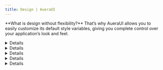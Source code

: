 ```yaml
---
title: Design | AueraUI
---
```


<DetailCard description="A guide on customizing AueraUI styles and Tailwind config to fit your app's design." />

<p className="text px-3">
**What is design without flexibility?** That’s why AueraUI allows you to easily customize its default style variables, 
giving you complete control over your application’s look and feel.
</p>

<Details id='customizing'>
<HeaderLabel id="customizing">Customizing</HeaderLabel>
<p className="text">Basically, there are two ways to customize AueraUI components: one gives you full control,
 and the other is the more traditional approach.</p>
</Details>

<Details id='basic-approach'>
 <HeaderLabel id="basic-approach" as='h3'>Basic approach</HeaderLabel>
 <p className="text">This approach utilizes <CodeTag>className</CodeTag> or inline styles for a straightforward, 
 customizable solution to modify components.</p>
 <p className="text">
 Let's override the default styles of the <TabLink to='/docs/components/button' label='Button' /> component.
 </p>
 <CodeBlock lg='tsx' fileName='App.tsx' code={`import { Button, Stack } from "auera-ui";

  return (
    <Stack>
     <Button 
      flavour='neumorphic'
      className="relative rounded-full 
      hover:-translate-y-1 px-12 transition-transform
      shadow-[var(--auera-blue-900)_0px_6px_0px_inset,_rgba(9,11,11,0.1)
      _0px_-6px_10px_0px,_rgba(9,11,11,0.1)_0px_1px_2px_0px]" 
     >
      Click me
     </Button>
    </Stack>
  )
}
 `} />

<Card>
<Stack>
<Button size='lg' 
 className="relative rounded-full 
 hover:-translate-y-1 px-12 transition-transform 
 shadow-[var(--auera-blue-900)_0px_-6px_0px_inset,_rgba(9,11,11,0.1)_0px_6px_10px_0px,_rgba(9,11,11,0.1)_0px_1px_2px_0px]" 
 flavour='neumorphic'
 >
 Click me
 </Button>
</Stack>
</Card>
</Details>


<Details id="advanced-approach">
   <HeaderLabel id="advanced-approach" as='h3'>Advanced Approach</HeaderLabel>
 <p className="text">
   This approach provides full control over component styles by ejecting default styles using AueraUI CLI. 
   It allows you to modify or replace the underlying styles directly to achieve a completely custom design.
 </p>
</Details>

<Details id="cli">
   <HeaderLabel id="cli">CLI</HeaderLabel>
  <p className="text">
  AueraUI comes with a CLI tool which provides an easy way to customize styles and configuration.
  Use the <CodeTag>eject</CodeTag> command to access and modify default styles or Tailwind's extended configuration.
  </p>
</Details>


<Details id="using-the-cli">
  <HeaderLabel id="using-the-cli">How to Use the CLI</HeaderLabel>
   <CLI/>
</Details>

